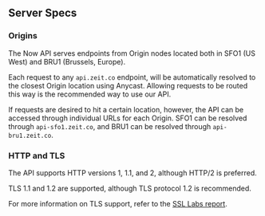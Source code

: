## Server Specs

### Origins

The Now API serves endpoints from Origin nodes located both in SFO1 (US West) and BRU1 (Brussels, Europe).

Each request to any `api.zeit.co` endpoint, will be automatically resolved to the closest Origin location using Anycast. Allowing requests to be routed this way is the recommended way to use our API.

If requests are desired to hit a certain location, however, the API can be accessed through individual URLs for each Origin. SFO1 can be resolved through `api-sfo1.zeit.co`, and BRU1 can be resolved through `api-bru1.zeit.co`.

### HTTP and TLS

The API supports HTTP versions 1, 1.1, and 2, although HTTP/2 is preferred.

TLS 1.1 and 1.2 are supported, although TLS protocol 1.2 is recommended.

For more information on TLS support, refer to the [SSL Labs report](https://www.ssllabs.com/ssltest/analyze.html?d=api.zeit.co&hideResults=on&latest).
